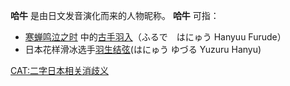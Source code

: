 '''哈牛''' 是由日文发音演化而来的人物昵称。
'''哈牛''' 可指：
* [[寒蝉鸣泣之时|寒蝉鸣泣之时]] 中的[[古手羽入|古手羽入]]（ふるで　はにゅう Hanyuu Furude）
* 日本花样滑冰选手[[羽生结弦|羽生结弦]](はにゅう ゆづる Yuzuru Hanyu)
{{disambig}}
[[CAT:二字日本相关消歧义|CAT:二字日本相关消歧义]]
